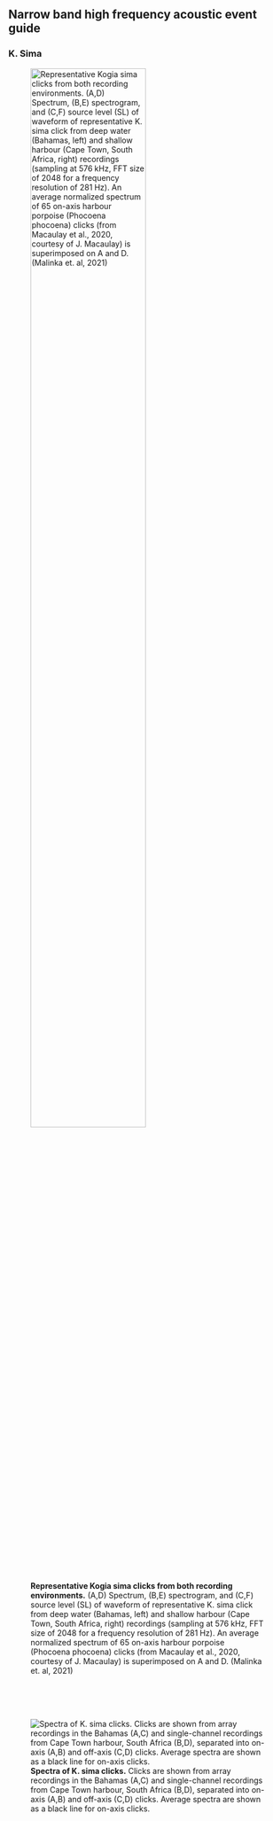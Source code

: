 ## Narrow band high frequency acoustic event guide

### K. Sima
![**Representative Kogia sima clicks from both recording environments.** (A,D) Spectrum, (B,E) spectrogram, and (C,F) source level (SL) of waveform of representative K. sima click from deep water (Bahamas, left) and shallow harbour (Cape Town, South Africa, right) recordings (sampling at 576 kHz, FFT size of 2048 for a frequency resolution of 281 Hz). An average normalized spectrum of 65 on-axis harbour porpoise (Phocoena phocoena) clicks (from Macaulay et al., 2020, courtesy of J. Macaulay) is superimposed on A and D. (Malinka et. al, 2021)](/content/Analysis/Species_list/Acoustic_events/Odont/Narrow_band_figs/K.Sima.Malinka.PNG){width=70%}

\ 
\
\
\

![**Spectra of K. sima clicks.** Clicks are shown from array recordings in the Bahamas (A,C) and single-channel recordings from Cape Town harbour, South Africa (B,D), separated into on-axis (A,B) and off-axis (C,D) clicks. Average spectra are shown as a black line for on-axis clicks.](/content/Analysis/Species_list/Acoustic_events/Odont/Narrow_band_figs/K.Sima.Spectra.Malinka.PNG)
